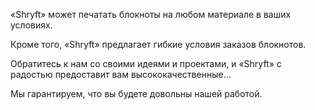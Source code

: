 «Shryft» может печатать блокноты на любом материале в ваших условиях.

Кроме того, «Shryft» предлагает гибкие условия заказов блокнотов.

Обратитесь к нам со своими идеями и проектами, и «Shryft»
с радостью предоставит вам высококачественные...

Мы гарантируем, что вы будете довольны нашей работой.